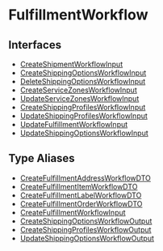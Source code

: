 
# FulfillmentWorkflow

## Interfaces

- [CreateShipmentWorkflowInput](../FulfillmentWorkflow/interfaces/types.WorkflowTypes.FulfillmentWorkflow.CreateShipmentWorkflowInput/page.mdx)
- [CreateShippingOptionsWorkflowInput](../FulfillmentWorkflow/interfaces/types.WorkflowTypes.FulfillmentWorkflow.CreateShippingOptionsWorkflowInput/page.mdx)
- [DeleteShippingOptionsWorkflowInput](../FulfillmentWorkflow/interfaces/types.WorkflowTypes.FulfillmentWorkflow.DeleteShippingOptionsWorkflowInput/page.mdx)
- [CreateServiceZonesWorkflowInput](../FulfillmentWorkflow/interfaces/types.WorkflowTypes.FulfillmentWorkflow.CreateServiceZonesWorkflowInput/page.mdx)
- [UpdateServiceZonesWorkflowInput](../FulfillmentWorkflow/interfaces/types.WorkflowTypes.FulfillmentWorkflow.UpdateServiceZonesWorkflowInput/page.mdx)
- [CreateShippingProfilesWorkflowInput](../FulfillmentWorkflow/interfaces/types.WorkflowTypes.FulfillmentWorkflow.CreateShippingProfilesWorkflowInput/page.mdx)
- [UpdateShippingProfilesWorkflowInput](../FulfillmentWorkflow/interfaces/types.WorkflowTypes.FulfillmentWorkflow.UpdateShippingProfilesWorkflowInput/page.mdx)
- [UpdateFulfillmentWorkflowInput](../FulfillmentWorkflow/interfaces/types.WorkflowTypes.FulfillmentWorkflow.UpdateFulfillmentWorkflowInput/page.mdx)
- [UpdateShippingOptionsWorkflowInput](../FulfillmentWorkflow/interfaces/types.WorkflowTypes.FulfillmentWorkflow.UpdateShippingOptionsWorkflowInput/page.mdx)

## Type Aliases

- [CreateFulfillmentAddressWorkflowDTO](../FulfillmentWorkflow/types/types.WorkflowTypes.FulfillmentWorkflow.CreateFulfillmentAddressWorkflowDTO/page.mdx)
- [CreateFulfillmentItemWorkflowDTO](../FulfillmentWorkflow/types/types.WorkflowTypes.FulfillmentWorkflow.CreateFulfillmentItemWorkflowDTO/page.mdx)
- [CreateFulfillmentLabelWorkflowDTO](../FulfillmentWorkflow/types/types.WorkflowTypes.FulfillmentWorkflow.CreateFulfillmentLabelWorkflowDTO/page.mdx)
- [CreateFulfillmentOrderWorkflowDTO](../FulfillmentWorkflow/types/types.WorkflowTypes.FulfillmentWorkflow.CreateFulfillmentOrderWorkflowDTO/page.mdx)
- [CreateFulfillmentWorkflowInput](../FulfillmentWorkflow/types/types.WorkflowTypes.FulfillmentWorkflow.CreateFulfillmentWorkflowInput/page.mdx)
- [CreateShippingOptionsWorkflowOutput](../FulfillmentWorkflow/types/types.WorkflowTypes.FulfillmentWorkflow.CreateShippingOptionsWorkflowOutput/page.mdx)
- [CreateShippingProfilesWorkflowOutput](../FulfillmentWorkflow/types/types.WorkflowTypes.FulfillmentWorkflow.CreateShippingProfilesWorkflowOutput/page.mdx)
- [UpdateShippingOptionsWorkflowOutput](../FulfillmentWorkflow/types/types.WorkflowTypes.FulfillmentWorkflow.UpdateShippingOptionsWorkflowOutput/page.mdx)
